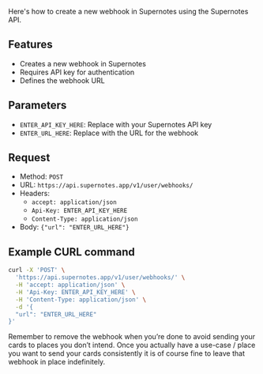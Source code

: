 Here's how to create a new webhook in Supernotes using the Supernotes API.

## Features

* Creates a new webhook in Supernotes
* Requires API key for authentication
* Defines the webhook URL

## Parameters

* `ENTER_API_KEY_HERE`: Replace with your Supernotes API key
* `ENTER_URL_HERE`: Replace with the URL for the webhook

## Request

* Method: `POST`
* URL: `https://api.supernotes.app/v1/user/webhooks/`
* Headers:
	+ `accept: application/json`
	+ `Api-Key: ENTER_API_KEY_HERE`
	+ `Content-Type: application/json`
* Body: `{"url": "ENTER_URL_HERE"}`

## Example CURL command

```bash
curl -X 'POST' \
  'https://api.supernotes.app/v1/user/webhooks/' \
  -H 'accept: application/json' \
  -H 'Api-Key: ENTER_API_KEY_HERE' \
  -H 'Content-Type: application/json' \
  -d '{
  "url": "ENTER_URL_HERE"
}'
```


<Note>
  Remember to remove the webhook when you’re done to avoid sending your cards to
  places you don’t intend. Once you actually have a use-case / place you want to
  send your cards consistently it is of course fine to leave that webhook in
  place indefinitely.
</Note>
